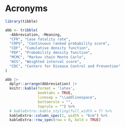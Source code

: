 # Acronyms {-}

```r

library(tibble)

abb <- tribble(
  ~Abbreviation, ~Meaning,
  "CFR", "Case fatality rate",
  "CRPS", "Continuous ranked probability score",
  "CDF", "Cumulative density function",
  "PDF", "Probability density function",
  "MCMC", "Markov chain Monte Carlo",
  "WIS", "Weighted interval score",
  "CDC", "Centers for Disease Control and Prevention"
)

abb |>
  dplyr::arrange(Abbreviation) |>
  knitr::kable(format = 'latex', 
               booktabs = TRUE, 
               linesep = "\\addlinespace", 
               bottomrule = "", 
               toprule = "") %>%
  # kableExtra::kable_styling(full_width = T) %>%
  kableExtra::column_spec(1, width = "6cm") %>%
  kableExtra::row_spec(row = 0, bold = TRUE)
```


\clearpage

\setcounter{tocdepth}{1}
\tableofcontents
